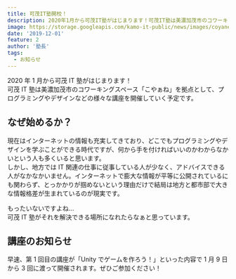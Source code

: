 ```yaml
---
title: 可茂IT塾開校！
description: 2020年1月から可茂IT塾がはじまります！可茂IT塾は美濃加茂市のコワーキングスペース「こやぁね」を拠点として、プログラミングやデザインなどの様々な講座を開催していく予定です。
image: https://storage.googleapis.com/kamo-it-public/news/images/coyane-room.jpg
date: '2019-12-01'
feature: 2
author: '塾長'
tags:
  - お知らせ
---
```


2020 年 1 月から可茂 IT 塾がはじまります！  
可茂 IT 塾は美濃加茂市のコワーキングスペース「こやぁね」を拠点として、プログラミングやデザインなどの様々な講座を開催していく予定です。

## なぜ始めるか？

現在はインターネットの情報も充実してきており、どこでもプログラミングやデザインを学ぶことができる時代ですが、何から手を付ければいいのかわからなかいという人も多くいると思います。  
しかし、地方では IT 関連の仕事に従事している人が少なく、アドバイスできる人がなかなかいません。インターネットで膨大な情報が平等に公開されているにも関わらず、とっかかりが掴めないという理由だけで結局は地方と都市部で大きな情報格差が生まれているのが現実です。

もったいないですよね...  
可茂 IT 塾がそれを解決できる場所になれたらなぁと思っています。

## 講座のお知らせ

早速、第 1 回目の講座が「Unity でゲームを作ろう！」といった内容で 1 月 9 日から 3 回に渡って開催されます。ぜひご参加ください！

